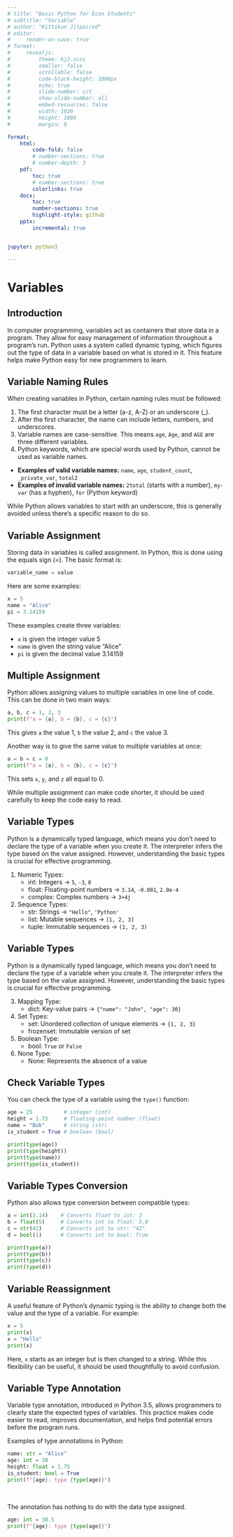 ```yaml
---
# title: "Basic Python for Econ Students"
# subtitle: "Variable"
# author: "Kittikun Jitpairod"
# editor:
#     render-on-save: true
# format:
#     revealjs:
#         theme: kj2.scss
#         smaller: false
#         scrollable: false
#         code-block-height: 1000px
#         echo: true
#         slide-number: c/t
#         show-slide-number: all
#         embed-resources: false
#         width: 1920
#         height: 1080
#         margin: 0

format: 
    html:
        code-fold: false
        # number-sections: true
        # number-depth: 3
    pdf:
        toc: true
        # number-sections: true
        colorlinks: true
    docx:
        toc: true
        number-sections: true
        highlight-style: github
    pptx:
        incremental: true  


jupyter: python3

---
```




# Variables

## Introduction
In computer programming, variables act as containers that store data in a program. They allow for easy management of information throughout a program's run. Python uses a system called dynamic typing, which figures out the type of data in a variable based on what is stored in it. This feature helps make Python easy for new programmers to learn.


## Variable Naming Rules

When creating variables in Python, certain naming rules must be followed:

1. The first character must be a letter (a-z, A-Z) or an underscore (_).
2. After the first character, the name can include letters, numbers, and underscores.
3. Variable names are case-sensitive. This means `age`, `Age`, and `AGE` are three different variables.
4. Python keywords, which are special words used by Python, cannot be used as variable names.

- **Examples of valid variable names:** `name`, `age`, `student_count`, `_private_var`, `total2`
- **Examples of invalid variable names:** `2total` (starts with a number), `my-var` (has a hyphen), `for` (Python keyword)

While Python allows variables to start with an underscore, this is generally avoided unless there's a specific reason to do so.


## Variable Assignment

Storing data in variables is called assignment. In Python, this is done using the equals sign (=). The basic format is:

```python
variable_name = value
```

Here are some examples:

```python
x = 5
name = "Alice"
pi = 3.14159
```

These examples create three variables:

- `x` is given the integer value 5
- `name` is given the string value "Alice"
- `pi` is given the decimal value 3.14159


## Multiple Assignment

Python allows assigning values to multiple variables in one line of code. This can be done in two main ways:

```python
a, b, c = 1, 2, 3
print(f"a = {a}, b = {b}, c = {c}")
```

This gives `a` the value 1, `b` the value 2, and `c` the value 3.

Another way is to give the same value to multiple variables at once:

```python
a = b = c = 0
print(f"a = {a}, b = {b}, c = {c}")
```

This sets `x`, `y`, and `z` all equal to 0.

While multiple assignment can make code shorter, it should be used carefully to keep the code easy to read.


## Variable Types

Python is a dynamically typed language, which means you don't need to declare the type of a variable when you create it. The interpreter infers the type based on the value assigned. However, understanding the basic types is crucial for effective programming.

1. Numeric Types:
    - int: Integers → `5`, `-3`, `0`
    - float: Floating-point numbers → `3.14`, `-0.001`, `2.0e-4`
    - complex: Complex numbers → `3+4j`
2. Sequence Types:
    - str: Strings → `"Hello"`, `'Python'`
    - list: Mutable sequences → `[1, 2, 3]`
    - tuple: Immutable sequences → `(1, 2, 3)`


## Variable Types

Python is a dynamically typed language, which means you don't need to declare the type of a variable when you create it. The interpreter infers the type based on the value assigned. However, understanding the basic types is crucial for effective programming.

3. Mapping Type:
    - dict: Key-value pairs → `{"name": "John", "age": 30}`
4. Set Types:
    - set: Unordered collection of unique elements →  `{1, 2, 3}`
    - frozenset: Immutable version of set
5. Boolean Type:
    - bool: `True` or `False`
6. None Type:
    - None: Represents the absence of a value


## Check Variable Types

You can check the type of a variable using the `type()` function:

```python
age = 25          # integer (int)
height = 1.75     # floating-point number (float)
name = "Bob"      # string (str)
is_student = True # boolean (bool)

print(type(age))
print(type(height))
print(type(name))
print(type(is_student))
```



## Variable Types Conversion

Python also allows type conversion between compatible types:

```python
a = int(3.14)    # Converts float to int: 3
b = float(5)     # Converts int to float: 5.0
c = str(42)      # Converts int to str: "42"
d = bool(1)      # Converts int to bool: True

print(type(a))
print(type(b))
print(type(c))
print(type(d))
```



## Variable Reassignment

A useful feature of Python's dynamic typing is the ability to change both the value and the type of a variable. For example:

```python
x = 5
print(x)
x = "Hello"
print(x)
```

Here, `x` starts as an integer but is then changed to a string. While this flexibility can be useful, it should be used thoughtfully to avoid confusion.


## Variable Type Annotation

Variable type annotation, introduced in Python 3.5, allows programmers to clearly state the expected types of variables. This practice makes code easier to read, improves documentation, and helps find potential errors before the program runs.

Examples of type annotations in Python:

```python
name: str = "Alice"
age: int = 30
height: float = 1.75
is_student: bool = True
print(f"{age}: type {type(age)}")
```

\

The annotation has nothing to do with the data type assigned.

```python
age: int = 30.5
print(f"{age}: type {type(age)}")
```













